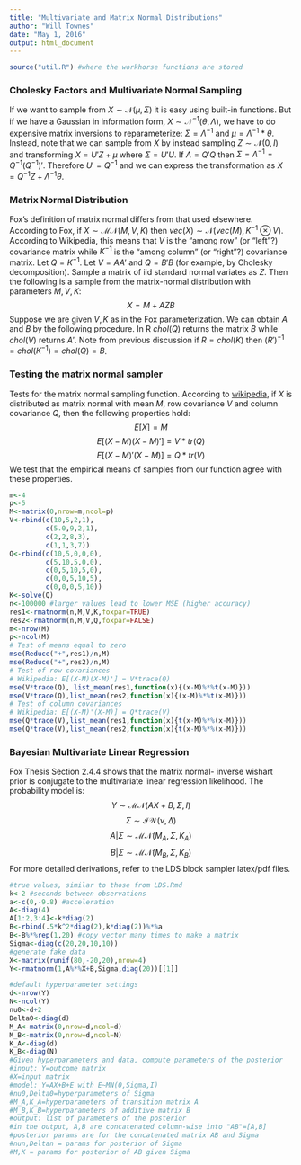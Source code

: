 ```yaml
---
title: "Multivariate and Matrix Normal Distributions"
author: "Will Townes"
date: "May 1, 2016"
output: html_document
---
```


```r
source("util.R") #where the workhorse functions are stored
```

### Cholesky Factors and Multivariate Normal Sampling

If we want to sample from $X\sim\mathcal{N}(\mu,\Sigma)$ it is easy using built-in functions. But if we have a Gaussian in information form, $X\sim\mathcal{N}^{-1}(\theta,\Lambda)$, we have to do expensive matrix inversions to reparameterize: $\Sigma=\Lambda^{-1}$ and $\mu=\Lambda^{-1}*\theta$. Instead, note that we can sample from $X$ by instead sampling $Z\sim\mathcal{N}(0,I)$ and transforming $X=U'Z+\mu$ where $\Sigma=U'U$. If $\Lambda=Q'Q$ then $\Sigma = \Lambda^{-1} = Q^{-1}\left(Q^{-1}\right)'$. Therefore $U' = Q^{-1}$ and we can express the transformation as $X=Q^{-1}Z+\Lambda^{-1}\theta$.

### Matrix Normal Distribution

Fox's definition of matrix normal differs from that used elsewhere. According to Fox, if $X\sim\mathcal{MN}(M,V,K)$ then $vec(X)\sim\mathcal{N}(vec(M),K^{-1}\otimes V)$. According to Wikipedia, this means that $V$ is the "among row" (or "left"?) covariance matrix while $K^{-1}$ is the "among column" (or "right"?) covariance matrix. Let $Q=K^{-1}$. Let $V=AA'$ and $Q=B'B$ (for example, by Cholesky decomposition). Sample a matrix of iid standard normal variates as $Z$. Then the following is a sample from the matrix-normal distribution with parameters $M,V,K$:
$$X=M+AZB$$
Suppose we are given $V,K$ as in the Fox parameterization. We can obtain $A$ and $B$ by the following procedure. In R $chol(Q)$ returns the matrix $B$ while $chol(V)$ returns $A'$. Note from previous discussion if $R=chol(K)$ then $(R')^{-1}=chol(K^{-1})=chol(Q)=B$.

### Testing the matrix normal sampler

Tests for the matrix normal sampling function. According to [wikipedia](https://en.wikipedia.org/wiki/Matrix_normal_distribution), if $X$ is distributed as matrix normal with mean $M$, row covariance $V$ and column covariance $Q$, then the following properties hold:
$$E[X] = M$$
$$E[(X-M)(X-M)'] = V* tr(Q)$$
$$E[(X-M)'(X-M)] = Q* tr(V)$$
We test that the empirical means of samples from our function agree with these properties.

```r
m<-4
p<-5
M<-matrix(0,nrow=m,ncol=p)
V<-rbind(c(10,5,2,1),
         c(5.0,9,2,1),
         c(2,2,8,3),
         c(1,1,3,7))
Q<-rbind(c(10,5,0,0,0),
         c(5,10,5,0,0),
         c(0,5,10,5,0),
         c(0,0,5,10,5),
         c(0,0,0,5,10))
K<-solve(Q)
n<-100000 #larger values lead to lower MSE (higher accuracy)
res1<-rmatnorm(n,M,V,K,foxpar=TRUE)
res2<-rmatnorm(n,M,V,Q,foxpar=FALSE)
m<-nrow(M)
p<-ncol(M)
# Test of means equal to zero
mse(Reduce("+",res1)/n,M)
mse(Reduce("+",res2)/n,M)
# Test of row covariances
# Wikipedia: E[(X-M)(X-M)'] = V*trace(Q)
mse(V*trace(Q), list_mean(res1,function(x){(x-M)%*%t(x-M)}))
mse(V*trace(Q),list_mean(res2,function(x){(x-M)%*%t(x-M)}))
# Test of column covariances
# Wikipedia: E[(X-M)'(X-M)] = Q*trace(V)
mse(Q*trace(V),list_mean(res1,function(x){t(x-M)%*%(x-M)}))
mse(Q*trace(V),list_mean(res2,function(x){t(x-M)%*%(x-M)}))
```

### Bayesian Multivariate Linear Regression

Fox Thesis Section 2.4.4 shows that the matrix normal- inverse wishart prior is conjugate to the multivariate linear regression likelihood. The probability model is:
$$Y\sim\mathcal{MN}(AX+B,\Sigma,I)$$
$$\Sigma\sim\mathcal{IW}(\nu,\Delta)$$
$$A|\Sigma\sim\mathcal{MN}(M_A,\Sigma,K_A)$$
$$B|\Sigma\sim\mathcal{MN}(M_B,\Sigma,K_B)$$
For more detailed derivations, refer to the LDS block sampler latex/pdf files.

```r
#true values, similar to those from LDS.Rmd
k<-2 #seconds between observations
a<-c(0,-9.8) #acceleration
A<-diag(4)
A[1:2,3:4]<-k*diag(2)
B<-rbind(.5*k^2*diag(2),k*diag(2))%*%a
B<-B%*%rep(1,20) #copy vector many times to make a matrix
Sigma<-diag(c(20,20,10,10))
#generate fake data
X<-matrix(runif(80,-20,20),nrow=4)
Y<-rmatnorm(1,A%*%X+B,Sigma,diag(20))[[1]]

#default hyperparameter settings
d<-nrow(Y)
N<-ncol(Y)
nu0<-d+2
Delta0<-diag(d)
M_A<-matrix(0,nrow=d,ncol=d)
M_B<-matrix(0,nrow=d,ncol=N)
K_A<-diag(d)
K_B<-diag(N)
#Given hyperparameters and data, compute parameters of the posterior
#input: Y=outcome matrix
#X=input matrix
#model: Y=AX+B+E with E~MN(0,Sigma,I)
#nu0,Delta0=hyperparameters of Sigma
#M_A,K_A=hyperparameters of transition matrix A
#M_B,K_B=hyperparameters of additive matrix B
#output: list of parameters of the posterior
#in the output, A,B are concatenated column-wise into "AB"=[A,B]
#posterior params are for the concatenated matrix AB and Sigma
#nun,Deltan = params for posterior of Sigma
#M,K = params for posterior of AB given Sigma

```
